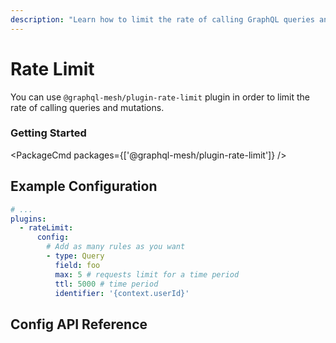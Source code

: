 ```yaml
---
description: "Learn how to limit the rate of calling GraphQL queries and mutations with @graphql-mesh/plugin-rate-limit. Get started now! #GraphQL #Mesh"
---
```


# Rate Limit

You can use `@graphql-mesh/plugin-rate-limit` plugin in order to limit the rate of calling queries
and mutations.

### Getting Started

<PackageCmd packages={['@graphql-mesh/plugin-rate-limit']} />

## Example Configuration

```yaml filename=".meshrc.yaml"
# ...
plugins:
  - rateLimit:
      config:
        # Add as many rules as you want
        - type: Query
          field: foo
          max: 5 # requests limit for a time period
          ttl: 5000 # time period
          identifier: '{context.userId}'
```

## Config API Reference


<API />
